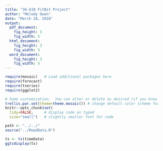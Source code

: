 ```yaml
---
title: "36-618 FitBit Project"
author: "Melody Owen"
date: "March 28, 2018"
output: 
  pdf_document:
    fig_height: 3
    fig_width: 5
  html_document:
    fig_height: 3
    fig_width: 5
  word_document:
    fig_height: 3
    fig_width: 5
---
```


```r
require(mosaic)   # Load additional packages here
require(forecast)
require(tseries)
require(ggplot2)

# Some customization.  You can alter or delete as desired (if you know what you are doing).
trellis.par.set(theme=theme.mosaic()) # change default color scheme for lattice
knitr::opts_chunk$set(
  tidy=FALSE,     # display code as typed
  size="small")   # slightly smaller font for code

path <- "../../"
source("../ReadData.R")
```

```r
ts <- ts(timeData)
ggtsdisplay(ts)
```



